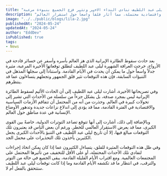 ```yaml
---
title: "بعدما تحقق توقعها واذهلت العالم .. ليلى عبد اللطيف تنادي النداء الاخير وتثير فزع الجميع بنبوءة مرعبة !!"
description: "في أعقاب حادث سقوط الطائرة الإيرانية، أطلقت العرافة الشهيرة ليلى عبد اللطيف توقعات مرعبة حول تحولات كبيرة وأزمات سياسية واقتصادية محتملة، مما أثار قلقاً واسعاً حول استقرار العالم."
image: "../../public/blogs/lila-2.jpg"
publishedAt: "2024-05-24"
updatedAt: "2024-05-24"
author: "EddDev"
isPublished: true
tags:
- News
---
```


بعد حادث سقوط الطائرة الإيرانية الذي هز العالم بأسره وأسفر عن خسائر فادحة في الأرواح، خرجت العرافة الشهيرة ليلى عبد اللطيف لتطلق توقعاتها الأخيرة المرعبة، مثيرة جدلاً واسعاً حول ما يمكن أن يحدث في الأيام القادمة. واستناداً إلى سجلها المذهل في التنبؤات السابقة، فإن هذه التوقعات تثير قلق الجمهور وتجعلهم يتساءلون عما قد ينتظرهم.

وفي تصريحاتها الأخيرة، أشارت ليلى عبد اللطيف إلى أن الحادث الأليم لسقوط الطائرة الإيرانية ليس بمجرد صدفة، بل يشكل جزءاً من سلسلة من الأحداث التي تشير إلى تحولات كبيرة في العالم. وحذرت من أنه من المحتمل أن تتفاقم الأزمات السياسية والاقتصادية في الفترة القادمة، مما قد يؤدي إلى اندلاع نزاعات جديدة وتدهور الأوضاع الإنسانية في عدة مناطق حول العالم.

وبالإضافة إلى ذلك، أشارت إلى أنها تتوقع تصاعد التوترات الدولية، خاصةً بين القوى الكبرى، مما قد يعرض الاستقرار العالمي للخطر. ورغم أن بعض الناس قد يعتبرون تلك التوقعات مبالغ فيها، إلا أن تاريخ ليلى عبد اللطيف في التنبؤ بالأحداث الكبرى يجعل الكثيرين يأخذون تلك التحذيرات على محمل الجد.

وفي ظل هذه التوقعات المثيرة للقلق، يتساءل الكثيرون عما إذا كان يمكن اتخاذ إجراءات لتفادي تلك الأحداث المحتملة، أو على الأقل للتخفيف من تأثيرها المحتمل على المجتمعات العالمية. ومع اقتراب الأيام القليلة القادمة، يبقى الجميع في حالة من التوتر والترقب، في انتظار ما قد تكشفه الأيام القادمة وما إذا كانت توقعات ليلى عبد اللطيف ستتحقق بالفعل أم لا.
